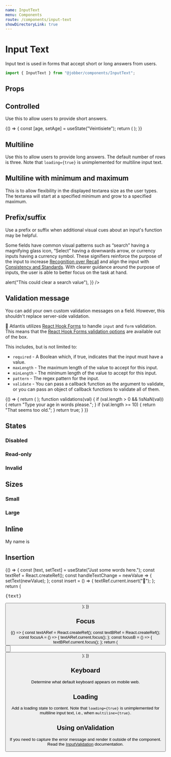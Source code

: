 ```yaml
---
name: InputText
menu: Components
route: /components/input-text
showDirectoryLink: true
---
```



# Input Text

<ComponentStatus stage="ready" responsive="yes" accessible="yes" />

Input text is used in forms that accept short or long answers from users.

```ts
import { InputText } from "@jobber/components/InputText";
```

<Playground>
  <InputText defaultValue="Rocinante" placeholder="Ship Name" />
</Playground>

## Props

<Props of={InputText} />

## Controlled

Use this to allow users to provide short answers.

<Playground>
  {() => {
    const [age, setAge] = useState("Veintisiete");
    return (
      <InputText
        value={age}
        onChange={setAge}
        name="age"
        placeholder="Age in words"
      />
    );
  }}
</Playground>

## Multiline

Use this to allow users to provide long answers. The default number of rows is
three. Note that `loading={true}` is unimplemented for multiline input text.

<Playground>
  <InputText
    multiline={true}
    placeholder="Describe your age"
    name="describeAge"
  />
</Playground>

## Multiline with minimum and maximum

This is to allow flexibility in the displayed textarea size as the user types.
The textarea will start at a specified minimum and grow to a specified maximum.

<Playground>
  <InputText
    defaultValue="Rocinante"
    multiline={true}
    rows={{ min: 1, max: 4 }}
  />
</Playground>

## Prefix/suffix

Use a prefix or suffix when additional visual cues about an input's function may
be helpful.

Some fields have common visual patterns such as “search” having a magnifying
glass icon, “Select” having a downwards arrow, or currency inputs having a
currency symbol. These signifiers reinforce the purpose of the input to increase
[Recognition over Recall](https://www.nngroup.com/articles/ten-usability-heuristics/)
and align the input with
[Consistency and Standards](https://www.nngroup.com/articles/ten-usability-heuristics/).
With clearer guidance around the purpose of inputs, the user is able to better
focus on the task at hand.

<Playground>
  <Content>
    <InputText
      defaultValue="1,000,000"
      placeholder="Invoice Total"
      prefix={{ label: "$", icon: "invoice" }}
      suffix={{ label: ".00" }}
    />
    <InputText
      placeholder="Search"
      prefix={{ icon: "search" }}
      suffix={{
        icon: "cross",
        ariaLabel: "clear search",
        onClick: () => alert("This could clear a search value"),
      }}
    />
  </Content>
</Playground>

## Validation message

You can add your own custom validation messages on a field. However, this
shouldn't replace server-side validation.

🔱 Atlantis utilizes [React Hook Forms](https://react-hook-form.com/) to handle
`input` and `form` validation. This means that the
[React Hook Forms validation options](https://react-hook-form.com/api#register)
are available out of the box.

This includes, but is not limited to:

- `required` - A Boolean which, if true, indicates that the input must have a
  value.
- `maxLength` - The maximum length of the value to accept for this input.
- `minLength` - The minimum length of the value to accept for this input.
- `pattern` - The regex pattern for the input.
- `validate` - You can pass a callback function as the argument to validate, or
  you can pass an object of callback functions to validate all of them.

<Playground>
  {() => {
    return (
      <InputText
        name="age"
        placeholder="What's your age"
        validations={{
          required: {
            value: true,
            message: "You have to tell us your age",
          },
          validate: validations,
        }}
      />
    );
    function validations(val) {
      if (val.length > 0 && !isNaN(val)) {
        return "Type your age in words please.";
      }
      if (val.length >= 10) {
        return "That seems too old.";
      }
      return true;
    }
  }}
</Playground>

## States

### Disabled

<Playground>
  <InputText
    placeholder="Credit card"
    value="**** **** **** 1234"
    disabled={true}
    name="creditCard"
  />
</Playground>

### Read-only

<Playground>
  <InputText
    placeholder="Your referral code"
    value="WXYZ100"
    readonly={true}
    name="referralCode"
  />
</Playground>

### Invalid

<Playground>
  <InputText
    placeholder="Email"
    value="atlantis"
    invalid={true}
    name="emailAddress"
  />
</Playground>

## Sizes

### Small

<Playground>
  <InputText name="smallField" size="small" placeholder="Duration" />
</Playground>

### Large

<Playground>
  <InputText name="largeField" size="large" placeholder="Your username" />
</Playground>

## Inline

<Playground>
  <Text>
    My name is
    <InputText
      name="durationInDays"
      value="Jeff"
      size="small"
      inline={true}
      maxLength={4}
      align="center"
    />
  </Text>
</Playground>

## Insertion

<Playground>
  {() => {
    const [text, setText] = useState("Just some words here.");
    const textRef = React.createRef();
    const handleTextChange = newValue => {
      setText(newValue);
    };
    const insert = () => {
      textRef.current.insert("🎉");
    };
    return (
      <Content>
        <InputText value={text} onChange={handleTextChange} ref={textRef} />
        <pre>{text}</pre>
        <Button label="Insert Emoji" onClick={insert} />
      </Content>
    );
  }}
</Playground>

## Focus

<Playground>
  {() => {
    const textARef = React.createRef();
    const textBRef = React.createRef();
    const focusA = () => {
      textARef.current.focus();
    };
    const focusB = () => {
      textBRef.current.focus();
    };
    return (
      <Content>
        <InputText value="Text input A" ref={textARef} />
        <InputText value="Text input B" ref={textBRef} />
        <Button label="Focus text input A" onClick={focusA} />
        <br />
        <Button label="Focus text input B" onClick={focusB} />
      </Content>
    );
  }}
</Playground>

## Keyboard

Determine what default keyboard appears on mobile web.

<Playground>
  <InputText
    placeholder="Describe your age"
    name="describeAge"
    keyboard="numeric"
  />
</Playground>

## Loading

Add a loading state to content. Note that `loading={true}` is unimplemented for
multiline input text, i.e., when `multiline={true}`.

<Playground>
  <InputText
    placeholder="Checking phone number"
    name="phoneNumber"
    loading={true}
    keyboard="numeric"
  />
</Playground>

## Using onValidation

If you need to capture the error message and render it outside of the component.
Read the [InputValidation](/components/input-validation) documentation.
